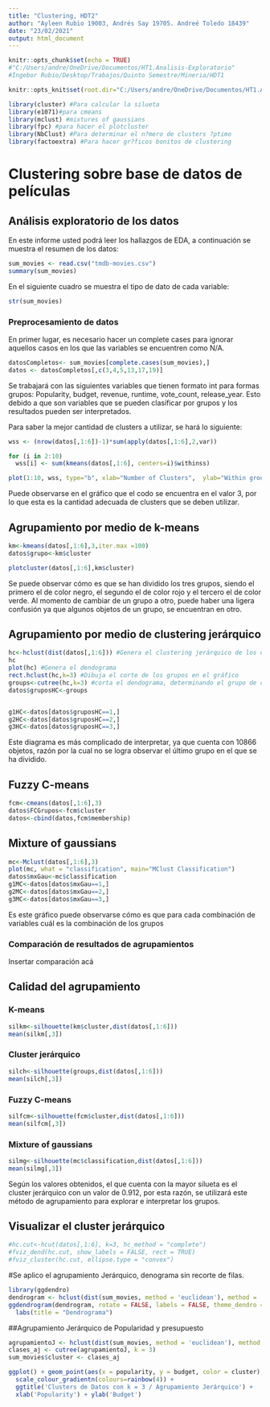```yaml
---
title: "Clustering, HDT2"
author: "Ayleen Rubio 19003, Andrés Say 19705. Andreé Toledo 18439"
date: "23/02/2021"
output: html_document
---
```


```r
knitr::opts_chunk$set(echo = TRUE)
#"C:/Users/andre/OneDrive/Documentos/HT1.Analisis-Exploratorio"
#Ingebor Rubio/Desktop/Trabajos/Quinto Semestre/Mineria/HDT1

knitr::opts_knit$set(root.dir="C:/Users/andre/OneDrive/Documentos/HT1.Analisis-Exploratorio")

library(cluster) #Para calcular la silueta
library(e1071)#para cmeans
library(mclust) #mixtures of gaussians
library(fpc) #para hacer el plotcluster
library(NbClust) #Para determinar el n?mero de clusters ?ptimo
library(factoextra) #Para hacer gr?ficos bonitos de clustering

```

# Clustering sobre base de datos de películas  
## Análisis exploratorio de los datos
En este informe usted podrá leer los hallazgos de EDA, a continuación se muestra el resumen de los datos:

```r
sum_movies <- read.csv("tmdb-movies.csv")
summary(sum_movies)
```

En el siguiente cuadro se muestra el tipo de dato de cada variable:

```r
str(sum_movies)
```

### Preprocesamiento de datos  
En primer lugar, es necesario hacer un complete cases para ignorar aquellos casos en los que las variables se encuentren como N/A.

```r
datosCompletos<- sum_movies[complete.cases(sum_movies),]
datos <- datosCompletos[,c(3,4,5,13,17,19)]
```

Se trabajará con las siguientes variables que tienen formato int para formas grupos: Popularity, budget, revenue, runtime, vote_count, release_year. Esto debido a que son variables que se pueden clasificar por grupos y los resultados pueden ser interpretados.

Para saber la mejor cantidad de clusters a utilizar, se hará lo siguiente:
```r
wss <- (nrow(datos[,1:6])-1)*sum(apply(datos[,1:6],2,var))

for (i in 2:10) 
  wss[i] <- sum(kmeans(datos[,1:6], centers=i)$withinss)

plot(1:10, wss, type="b", xlab="Number of Clusters",  ylab="Within groups sum of squares")

```

Puede observarse en el gráfico que el codo se encuentra en el valor 3, por lo que esta es la cantidad adecuada de clusters que se deben utilizar.

## Agrupamiento por medio de k-means  
```r
km<-kmeans(datos[,1:6],3,iter.max =100)
datos$grupo<-km$cluster

plotcluster(datos[,1:6],km$cluster)

```
Se puede observar cómo es que se han dividido los tres grupos, siendo el primero el de color negro, el segundo el de color rojo y el tercero el de color verde. Al momento de cambiar de un grupo a otro, puede haber una ligera confusión ya que algunos objetos de un grupo, se encuentran en otro.

## Agrupamiento por medio de clustering jerárquico
```r
hc<-hclust(dist(datos[,1:6])) #Genera el clustering jerárquico de los datos
hc
plot(hc) #Genera el dendograma
rect.hclust(hc,k=3) #Dibuja el corte de los grupos en el gráfico
groups<-cutree(hc,k=3) #corta el dendograma, determinando el grupo de cada fila
datos$gruposHC<-groups


g1HC<-datos[datos$gruposHC==1,]
g2HC<-datos[datos$gruposHC==2,]
g3HC<-datos[datos$gruposHC==3,]

```
Este diagrama es más complicado de interpretar, ya que cuenta con 10866 objetos, razón por la cual no se logra observar el último grupo en el que se ha dividido.


## Fuzzy C-means
```r
fcm<-cmeans(datos[,1:6],3)
datos$FCGrupos<-fcm$cluster
datos<-cbind(datos,fcm$membership)
```

## Mixture of gaussians
```r
mc<-Mclust(datos[,1:6],3)
plot(mc, what = "classification", main="MClust Classification")
datos$mxGau<-mc$classification
g1MC<-datos[datos$mxGau==1,]
g2MC<-datos[datos$mxGau==2,]
g3MC<-datos[datos$mxGau==3,]
```
Es este gráfico puede observarse cómo es que para cada combinación de variables cuál es la combinación de los grupos


### Comparación de resultados de agrupamientos  
Insertar comparación acá

## Calidad del agrupamiento
### K-means
```r
silkm<-silhouette(km$cluster,dist(datos[,1:6]))
mean(silkm[,3])
```

### Cluster jerárquico
```r
silch<-silhouette(groups,dist(datos[,1:6]))
mean(silch[,3])

```

### Fuzzy C-means
```r
silfcm<-silhouette(fcm$cluster,dist(datos[,1:6]))
mean(silfcm[,3])
```

### Mixture of gaussians
```r
silmg<-silhouette(mc$classification,dist(datos[,1:6]))
mean(silmg[,3])
```


Según los valores obtenidos, el que cuenta con la mayor silueta es el cluster jerárquico con un valor de 0.912, por esta razón, se utilizará este método de agrupamiento para explorar e interpretar los grupos.

## Visualizar el cluster jerárquico
```r
#hc.cut<-hcut(datos[,1:6], k=3, hc_method = "complete")
#fviz_dend(hc.cut, show_labels = FALSE, rect = TRUE)
#fviz_cluster(hc.cut, ellipse.type = "convex")
```
#Se aplico el agrupamiento Jerárquico, denograma sin recorte de filas.
```r
library(ggdendro)
dendrogram <- hclust(dist(sum_movies, method = 'euclidean'), method = 'ward.D')
ggdendrogram(dendrogram, rotate = FALSE, labels = FALSE, theme_dendro = TRUE) + 
  labs(title = "Dendrograma")

```

##Agrupamiento Jerárquico de Popularidad y presupuesto

```r
agrupamientoJ <- hclust(dist(sum_movies, method = 'euclidean'), method = 'ward.D')
clases_aj <- cutree(agrupamientoJ, k = 3)
sum_movies$cluster <- clases_aj

ggplot() + geom_point(aes(x = popularity, y = budget, color = cluster), data = sum_movies, size = 2) +
  scale_colour_gradientn(colours=rainbow(4)) +
  ggtitle('Clusters de Datos con k = 3 / Agrupamiento Jerárquico') + 
  xlab('Popularity') + ylab('Budget')
```


